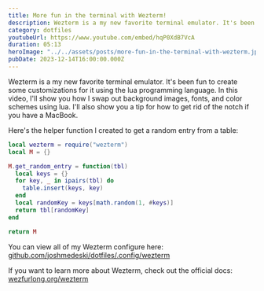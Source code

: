 ```yaml
---
title: More fun in the terminal with Wezterm!
description: Wezterm is a my new favorite terminal emulator. It's been fun to create
category: dotfiles
youtubeUrl: https://www.youtube.com/embed/hqP0XdB7VcA
duration: 05:13
heroImage: "../../assets/posts/more-fun-in-the-terminal-with-wezterm.jpeg"
pubDate: 2023-12-14T16:00:00.000Z
---
```


Wezterm is a my new favorite terminal emulator. It's been fun to create some customizations for it using the lua programming language. In this video, I'll show you how I swap out background images, fonts, and color schemes using lua. I'll also show you a tip for how to get rid of the notch if you have a MacBook.

Here's the helper function I created to get a random entry from a table:

```lua title=".config/wezterm/utils/helpers.lua"
local wezterm = require("wezterm")
local M = {}

M.get_random_entry = function(tbl)
  local keys = {}
  for key, _ in ipairs(tbl) do
    table.insert(keys, key)
  end
  local randomKey = keys[math.random(1, #keys)]
  return tbl[randomKey]
end

return M
```

You can view all of my Wezterm configure here:
[github.com/joshmedeski/dotfiles/.config/wezterm](https://github.com/joshmedeski/dotfiles/tree/main/.config/wezterm)

If you want to learn more about Wezterm, check out the official docs:
[wezfurlong.org/wezterm](https://wezfurlong.org/wezterm/)
